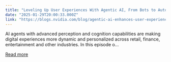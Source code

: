 ```yaml
---
title: "Leveling Up User Experiences With Agentic AI, From Bots to Autonomous Agents"
date: "2025-01-29T20:00:33.000Z"
link: "https://blogs.nvidia.com/blog/agentic-ai-enhances-user-experience/"
---
```


AI agents with advanced perception and cognition capabilities are making digital experiences more dynamic and personalized across retail, finance, entertainment and other industries. In this episode o...

[Read more](https://blogs.nvidia.com/blog/agentic-ai-enhances-user-experience/)
